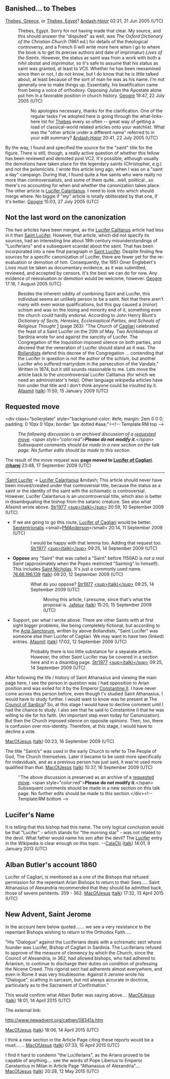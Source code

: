 <article id="2083061" title=Talk:Lucifer of Cagliari>
	<talkpage id="2083061" title="Talk:Lucifer of Cagliari">
{{WikiProjectBannerShell|1=
{{WikiProject Biography|living=no|class=start|listas=Lucifer}}
{{WikiProject Saints|class=Start}}
{{WikiProject Christianity|class=Start|importance=low}}
{{WikiProject Italy|class=Start|importance=low}}
}}

==Banished... to Thebes==
[[Thebes, Greece]], or [[Thebes, Egypt]]? [[User:Hajor|&amp;ndash;''Hajor'']] 02:21, 21 Jun 2005 (UTC)
:Thebes, Egypt.  Sorry for not having made that clear.  My source, and this should answer the &quot;disputed&quot; as well, was ''The Oxford Dictionary of the Christian Church'' (1961 ed.) for details of the theological controversy, and a French (I will write more here when I go to where the book is to get its precise authors and date of imprimatur) ''Lives of the Saints.''  However, the status as saint was from a work with both a ''nihil obstat'' and ''imprimatur,'' so it's safe to assume that his status as saint was granted, at least to VCII.  Whether he has been reexamined since then or not, I do not know, but I do know that he is little talked about, at least because of the sort of man he was as his name.  I'm not generally one to make things up.  Essentially, his beatification came from being a voice of orthodoxy.  Opposing Julian the Apostate alone put him in a favorable position in church history.  [[User:Geogre|Geogre]] 19:47, 22 July 2005 (UTC)

::No apologies necessary, thanks for the clarification. One of the regular tasks I've adopted here is going through the what-links-here list for [[Thebes]] every so often -- great way of getting a load of classical-world related articles onto your watchlist. What was the &quot;other article under a different name&quot; referred to in your edit summary? [[User:Hajor|&amp;ndash;''Hajor'']] 20:41, 22 July 2005 (UTC)

By the way, I found and specified the source for the &quot;saint&quot; title for the figure.  There is still, though, a really active question of whether this fellow has been reviewed and demoted post VC2.  It's possible, although usually the demotions have taken place for the legendary saints (Christopher, e.g.) and not the polemicists.  I wrote this article long ago, when I was on a &quot;saint a day&quot; campaign.  During that, I found quite a few saints who were really no more than controversialists, and some of them quite...well, political...so there's no accounting for when and whether the canonization takes place.  The other article is [[Lucifer Calaritanus]].  I need to look into which should merge where.  No biggie if &quot;my&quot; article is totally obliterated by that one, if it's better.  [[User:Geogre|Geogre]] 15:03, 27 July 2005 (UTC)

== Not the last word on the canonization ==

The two articles have been merged, as the [[Lucifer Calitanus]] article had less in it than [[Saint Lucifer]].  However, that article, which did not specify its sources, had an interesting line about 19th century misunderstandings of &quot;Luciferians&quot; and a subsequent scandal about the saint.  That has been incorporated into a new final paragraph in [[Saint Lucifer]].  Despite finding few sources for a specific canonization of Lucifer, there are fewer yet for the re-evaluation or demotion of him.  Consequently, the 1951 Omer Englebert's ''Lives'' must be taken as documentary evidence, as it was submitted, reviewed, and accepted by censors.  It's the best we can do for now.  Any evidence of reevaluation or demotion would be welcome, however.  [[User:Geogre|Geogre]] 17:16, 1 August 2005 (UTC)
:Besides the inherent oddity of combining Saint and Lucifer, this individual seems an unlikely person to be a saint. Not that there aren't many with even worse qualifications, but this guy caused a (minor) schism and was on the losing and minority end of it, something even the church could hardly endorse. According to John Henry Blunt's ''Dictionary of Sects, Heresies, Ecclesiastical Parties, and Schools of Religious Thought'' [http://books.google.com/books?id=xOgtAAAAIAAJ&amp;printsec=frontcover&amp;dq=%22%27Dictionary+of+Sects,+Heresies,+Ecclesiastical+Parties,+and+Schools+of+Religious+Thought%22&amp;ei=LCFvSbHNN4OClQSDgL3LDg] (page 263): &quot;The Church of [[Cagliari]] celebrated the feast of a Saint Lucifer on the 20th of May. Two Archbishops of Sardinia wrote for and against the sanctity of Lucifer. The Congregation of the Inquisition imposed silence on both parties, and decreed that the veneration of Lucifer should stand as it was. The [[Bollandist]]s defend this decree of the Congregation ... contending that the Lucifer in question is not the author of the schism, but another Lucifer who suffered martyrdom in the persecution of the Vandals.&quot; Written in 1874, but it still sounds reasonable to me. Lets move the article back to the uncontroversial Lucifer Calitanus (for which we need an administrator's help). Other language wikipedia articles have him under that title and I don't think anyone could be insulted by it. [[User:Afasmit|Afasmit]] ([[User talk:Afasmit|talk]]) 11:50, 15 January 2009 (UTC)

==Requested move==
&lt;div class=&quot;boilerplate&quot; style=&quot;background-color: #efe; margin: 2em 0 0 0; padding: 0 10px 0 10px; border: 1px dotted #aaa;&quot;&gt;&lt;!-- Template:RM top --&gt;
:''The following discussion is an archived discussion of a [[WP:RM|requested move]]. &lt;span style=&quot;color:red&quot;&gt;'''Please do not modify it.'''&lt;/span&gt; Subsequent comments should be made in a new section on the talk page. No further edits should be made to this section. ''

The result of the move request was '''page moved to [[Lucifer of Cagliari]]'''. [[User talk:harej|@]]'''[[User:harej|harej]]''' 23:48, 17 September 2009 (UTC)

----


[[:Saint Lucifer]] → [[Lucifer Calaritanus]] &amp;mdash; This article should never have been moved/created under that controversial title, because the status as a saint or the identity of the saint with the schismatic is controversial. However, Lucifer Calaritanus is an uncontroversial title, which also is better in disambiguating the bishop from the satanic creature. See also what Afasmit wrote above. [[User:Str1977|Str1977]] [[User talk:Str1977|&lt;sup&gt;(talk)&lt;/sup&gt;]] 20:59, 10 September 2009 (UTC)
*If we are going to go this route, [[Lucifer of Cagliari]] would be better. [[User:Pmanderson|Septentrionalis]] &lt;small&gt;[[User talk:Pmanderson|PMAnderson]]&lt;/small&gt; 20:14, 11 September 2009 (UTC)
::I would be happy with that lemma too. Adding that request too. [[User:Str1977|Str1977]] [[User talk:Str1977|&lt;sup&gt;(talk)&lt;/sup&gt;]] 09:25, 14 September 2009 (UTC)
*'''Oppose''' any &quot;Saint&quot; that was called a &quot;Saint&quot; before 1150AD is ''not a real Saint'' (approximately when the Popes restricted &quot;Sainting&quot; to himself). This includes [[Saint Nicholas]]. It's just a commonly used name. [[Special:Contributions/76.66.196.139|76.66.196.139]] ([[User talk:76.66.196.139|talk]]) 09:20, 12 September 2009 (UTC)
::What do you oppose? [[User:Str1977|Str1977]] [[User talk:Str1977|&lt;sup&gt;(talk)&lt;/sup&gt;]] 09:25, 14 September 2009 (UTC)
:::Moving this article, I presume, since that's what the proposal is. [[User:Jafeluv|Jafeluv]] ([[User talk:Jafeluv|talk]]) 15:20, 15 September 2009 (UTC)
*Support, per what I wrote above. There are other Saints with at first sight bigger problems, like being completely fictional, but according to the [[Acta Sanctorum]], written by above Bollandists,  &quot;Saint Lucifer&quot; was someone else then Lucifer of Cagliari. We may want to have two (linked) entries. [[User:Afasmit|Afasmit]] ([[User talk:Afasmit|talk]]) 17:02, 12 September 2009 (UTC)
::Probably there is too little substance for a separate article. However, the other Saint Lucifer may be covered in a section here and in a disambig page. [[User:Str1977|Str1977]] [[User talk:Str1977|&lt;sup&gt;(talk)&lt;/sup&gt;]] 09:25, 14 September 2009 (UTC)

After following the life / history of Saint Athanasius and viewing the main page here, I see the person in question was / had opposition to Arian position and was exiled for it by the Emperor [[Constantine II]]. I have never come across this person before, even though I'v studied Saint Athanasius. I would have to study further. I would want to know was he present at The [[Council of Sardica]]? So, at this stage I would have to decline comment until I had the chance to study. I also see that he said to Constantine II that he was willing to die for his faith. (An important step even today for Canonization). But then the Church imposed silence on opposite opinions. Then, too, there is confusion over mis-identity. Therefore, at this stage, I would have to decline a vote.

[[User:Bernard Mc Nally|MacOfJesus]] ([[User talk:Bernard Mc Nally|talk]]) 00:23, 16 September 2009 (UTC)

The title &quot;Saint/s&quot; was used in the early Church to refer to The People of God, The Church themselves. Later it became to be used more specifically for indaviduals, and as a previous person has just said, it was'nt used more qualified than that. [[User:Bernard Mc Nally|MacOfJesus]] ([[User talk:Bernard Mc Nally|talk]]) 10:37, 16 September 2009 (UTC)

:''The above discussion is preserved as an archive of a [[WP:RM|requested move]].  &lt;span style=&quot;color:red&quot;&gt;'''Please do not modify it.'''&lt;/span&gt; Subsequent comments should be made in a new section on this talk page. No further edits should be made to this section.&lt;/div&gt;&lt;!-- Template:RM bottom --&gt;

== Lucifer's Name ==

It is telling that this bishop had this name. The only logical conclusion would be that &quot;Lucifer&quot; - which stands for &quot;the morning star&quot; - was not related to the devil. What father would name his son after the devil? The [[Lucifer]] entry in the Wikipedia is clear enough on this topic. --[[User:CalaClii|CalaClii]] ([[User talk:CalaClii|talk]]) 14:01, 9 January 2013 (UTC)

== Alban Butler's account 1860 ==


Lucifer of Cagliari, is mentioned as a one of the Bishops that refused permission for the repentant Arian Bishops to return to their Sees..... Saint Athanasius of Alexandria recommended that they should be admitted back, those of severe penitents.  359 - 362.  [[User:Bernard Mc Nally|MacOfJesus]] ([[User talk:Bernard Mc Nally|talk]]) 17:32, 13 April 2015 (UTC)

==New Advent, Saint Jerome ==

In the account here below quoted....... we see a very resistance to the repentant Bishops wishing to return to the Orthodox Faith..... 

&quot;His &quot;Dialogue&quot; against the Luciferians deals with a schismatic sect whose founder was Lucifer, Bishop of Cagliari in Sardinia. The Luciferians refused to approve of the measure of clemency by which the Church, since the Council of Alexandria, in 362, had allowed bishops, who had adhered to Arianism, to continue to discharge their duties on condition of professing the Nicene Creed. This rigorist sect had adherents almost everywhere, and even in Rome it was very troublesome. Against it Jerome wrote his &quot;Dialogue&quot;, scathing in sarcasm, but not always accurate in doctrine, particularly as to the Sacrament of Confirmation.&quot;

This would confirm what Alban Butler was saying above.... [[User:Bernard Mc Nally|MacOfJesus]] ([[User talk:Bernard Mc Nally|talk]]) 18:01, 14 April 2015 (UTC)

The external link:  

http://www.newadvent.org/cathen/08341a.htm


[[User:Bernard Mc Nally|MacOfJesus]] ([[User talk:Bernard Mc Nally|talk]]) 18:06, 14 April 2015 (UTC)

I think a new section in the Article Page citing these reports would be a must....... [[User:Bernard Mc Nally|MacOfJesus]] ([[User talk:Bernard Mc Nally|talk]]) 07:33, 15 April 2015 (UTC)

I find it hard to condemn &quot;the Luciferians&quot;, as the Arians proved to be capable of anything.... see the words of Pope Liberius to Emperor Canstantius in Milan in Article Page &quot;Athanasius of Alexandria&quot;.... [[User:Bernard Mc Nally|MacOfJesus]] ([[User talk:Bernard Mc Nally|talk]]) 20:28, 12 May 2015 (UTC)
	</talkpage>
</article>